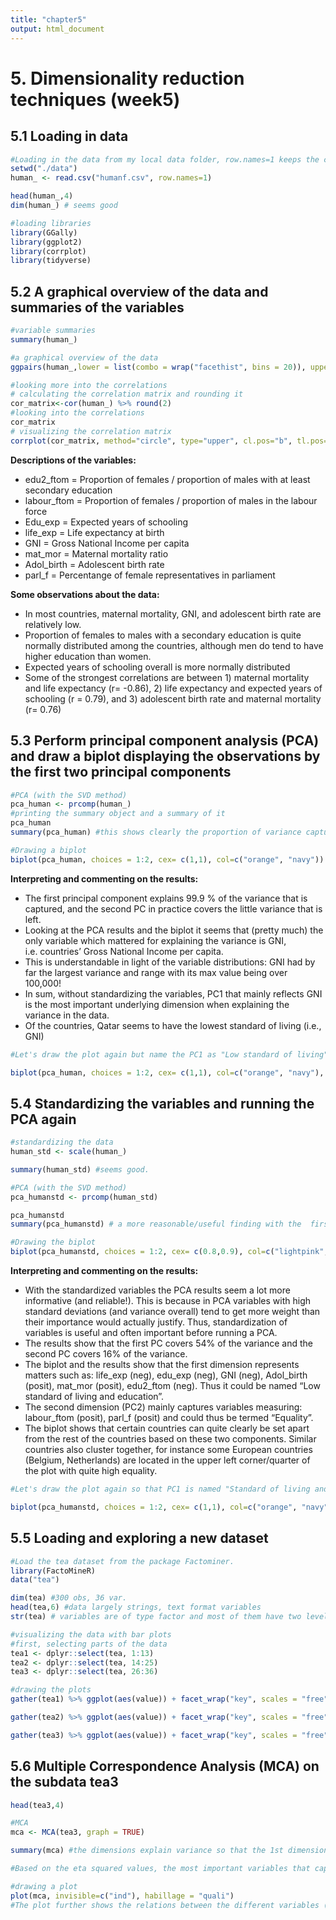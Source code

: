 ```yaml
---
title: "chapter5"
output: html_document
---
```


# 5. Dimensionality reduction techniques (week5)

## 5.1 Loading in data

```r

#Loading in the data from my local data folder, row.names=1 keeps the country names as row names.
setwd("./data")
human_ <- read.csv("humanf.csv", row.names=1)

head(human_,4)
dim(human_) # seems good

#loading libraries
library(GGally)
library(ggplot2)
library(corrplot)
library(tidyverse)

```

## 5.2 A graphical overview of the data and summaries of the variables
```r
#variable summaries
summary(human_)

#a graphical overview of the data
ggpairs(human_,lower = list(combo = wrap("facethist", bins = 20)), upper = list(continuous = wrap("cor", size = 3)))

#looking more into the correlations
# calculating the correlation matrix and rounding it
cor_matrix<-cor(human_) %>% round(2)
#looking into the correlations
cor_matrix
# visualizing the correlation matrix
corrplot(cor_matrix, method="circle", type="upper", cl.pos="b", tl.pos="d",tl.cex=0.6)


```

**Descriptions of the variables:**

* edu2_ftom = Proportion of females / proportion of males with at least secondary education
* labour_ftom = Proportion of females / proportion of males in the labour force
* Edu_exp = Expected years of schooling 
* life_exp = Life expectancy at birth
* GNI = Gross National Income per capita
* mat_mor = Maternal mortality ratio
* Adol_birth = Adolescent birth rate
* parl_f = Percentange of female representatives in parliament

**Some observations about the data:**

* In most countries, maternal mortality, GNI, and adolescent birth rate are relatively low.
* Proportion of females to males with a secondary education is quite normally distributed among the countries, although men do tend to have higher education than women.
* Expected years of schooling overall is more normally distributed
* Some of the strongest correlations are between 1) maternal mortality and life expectancy (r= -0.86), 2) life expectancy and expected years of schooling (r = 0.79), and 3) adolescent birth rate and maternal mortality (r= 0.76)


## 5.3 Perform principal component analysis (PCA) and draw a biplot displaying the observations by the first two principal components

```r
#PCA (with the SVD method)
pca_human <- prcomp(human_)
#printing the summary object and a summary of it
pca_human
summary(pca_human) #this shows clearly the proportion of variance captured by each component. The first PC explains 99.9 % of the variance that is captured. It also shows the standard deviations.

#Drawing a biplot
biplot(pca_human, choices = 1:2, cex= c(1,1), col=c("orange", "navy"))

```

**Interpreting and commenting on the results:**

* The first principal component explains 99.9 % of the variance that is captured, and the second PC in practice covers the little variance that is left. 
* Looking at the PCA results and the biplot it seems that (pretty much) the only variable which mattered for explaining the variance is GNI, i.e. countries' Gross National Income per capita. 
* This is understandable in light of the variable distributions: GNI had by far the largest variance and range with its max value being over 100,000!
* In sum, without standardizing the variables, PC1 that mainly reflects GNI is the most important underlying dimension when explaining the variance in the data.
* Of the countries, Qatar seems to have the lowest standard of living (i.e., GNI)

```r
#Let's draw the plot again but name the PC1 as "Low standard of living", see: http://hdr.undp.org/sites/default/files/hdr2015_technical_notes.pdf

biplot(pca_human, choices = 1:2, cex= c(1,1), col=c("orange", "navy"), xlab = "Low standard of living")


```


## 5.4 Standardizing the variables and running the PCA again

```r

#standardizing the data
human_std <- scale(human_)

summary(human_std) #seems good.

#PCA (with the SVD method)
pca_humanstd <- prcomp(human_std)

pca_humanstd
summary(pca_humanstd) # a more reasonable/useful finding with the  first PC explaining 54% of the variance, 2nd PC explaining 16% and third explaining 10% etc.

#Drawing the biplot
biplot(pca_humanstd, choices = 1:2, cex= c(0.8,0.9), col=c("lightpink", "darkblue"))

```

**Interpreting and commenting on the results:**

* With the standardized variables the PCA results seem a lot more informative (and reliable!). This is because in PCA variables with high standard deviations (and variance overall) tend to get more weight than their importance would actually justify. Thus, standardization of variables is useful and often important before running a PCA. 
* The results show that the first PC covers 54% of the variance and the second PC covers 16% of the variance.
* The biplot and the results show that the first dimension represents matters such as: life_exp (neg), edu_exp (neg), GNI (neg), Adol_birth (posit), mat_mor (posit), edu2_ftom (neg). Thus it could be named "Low standard of living and education".
* The second dimension (PC2) mainly captures variables measuring: labour_ftom (posit), parl_f (posit) and could thus be termed "Equality".
* The biplot shows that certain countries can quite clearly be set apart from the rest of the countries based on these two components. Similar countries also cluster together, for instance some European countries (Belgium, Netherlands) are located in the upper left corner/quarter of the plot with quite high equality.

```r
#Let's draw the plot again so that PC1 is named "Standard of living and education" and PC2 is named "Equality".

biplot(pca_humanstd, choices = 1:2, cex= c(1,1), col=c("orange", "navy"), xlab = "Low standard of living and education", ylab= "Equality")


```

## 5.5 Loading and exploring a new dataset

```r
#Load the tea dataset from the package Factominer.
library(FactoMineR)
data("tea")

dim(tea) #300 obs, 36 var. 
head(tea,6) #data largely strings, text format variables
str(tea) # variables are of type factor and most of them have two levels. The data measures matters related to tea consumption.

#visualizing the data with bar plots
#first, selecting parts of the data
tea1 <- dplyr::select(tea, 1:13)
tea2 <- dplyr::select(tea, 14:25)
tea3 <- dplyr::select(tea, 26:36)

#drawing the plots 
gather(tea1) %>% ggplot(aes(value)) + facet_wrap("key", scales = "free") + geom_bar () + theme(axis.text.x = element_text(angle = 45, hjust = 1, size = 8))

gather(tea2) %>% ggplot(aes(value)) + facet_wrap("key", scales = "free") + geom_bar () + theme(axis.text.x = element_text(angle = 45, hjust = 1, size = 8))

gather(tea3) %>% ggplot(aes(value)) + facet_wrap("key", scales = "free") + geom_bar () + theme(axis.text.x = element_text(angle = 45, hjust = 1, size = 8))
```

## 5.6 Multiple Correspondence Analysis (MCA) on the subdata tea3

```r
head(tea3,4)

#MCA
mca <- MCA(tea3, graph = TRUE)

summary(mca) #the dimensions explain variance so that the 1st dimension explains 15%, the 2nd 13%, the third and fourth both 11% of variance. Altogether, the MCA produces 11 dimensions.

#Based on the eta squared values, the most important variables that capture the underlying dimensions seem to be: feminine and healthy on the first dimension, exciting and relaxing on the second dimension, and relaxing and sophisticated on the third dimension. Thus people view drinking tea differently and certain views tend to occur together (for instance viewing tea drinking as feminine and healthy). These dimensions also set people apart, characterizing people.

#drawing a plot
plot(mca, invisible=c("ind"), habillage = "quali")
#The plot further shows the relations between the different variables (closer together = more related) as well as between the variables and the dimensions.
```
<br>
<br>
<br>
<br>






